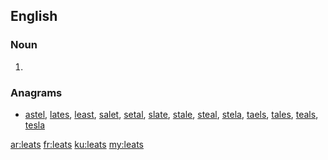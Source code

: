==English==

===Noun===
{{head|en|noun plural form}}

# {{plural of|leat|lang=en}}

===Anagrams===
* [[astel#English|astel]], [[lates#English|lates]], [[least#English|least]], [[salet#English|salet]], [[setal#English|setal]], [[slate#English|slate]], [[stale#English|stale]], [[steal#English|steal]], [[stela#English|stela]], [[taels#English|taels]], [[tales#English|tales]], [[teals#English|teals]], [[tesla#English|tesla]]

[[ar:leats]]
[[fr:leats]]
[[ku:leats]]
[[my:leats]]